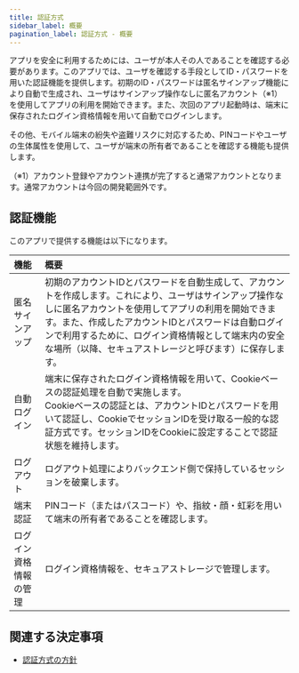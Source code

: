 ```yaml
---
title: 認証方式
sidebar_label: 概要
pagination_label: 認証方式 - 概要
---
```


アプリを安全に利用するためには、ユーザが本人その人であることを確認する必要があります。このアプリでは、ユーザを確認する手段としてID・パスワードを用いた認証機能を提供します。初期のID・パスワードは匿名サインアップ機能により自動で生成され、ユーザはサインアップ操作なしに匿名アカウント（※1）を使用してアプリの利用を開始できます。また、次回のアプリ起動時は、端末に保存されたログイン資格情報を用いて自動でログインします。

その他、モバイル端末の紛失や盗難リスクに対応するため、PINコードやユーザの生体属性を使用して、ユーザが端末の所有者であることを確認する機能も提供します。

（※1）アカウント登録やアカウント連携が完了すると通常アカウントとなります。通常アカウントは今回の開発範囲外です。

## 認証機能

このアプリで提供する機能は以下になります。

| 機能 | 概要 |
|:--|:--|
| 匿名サインアップ | 初期のアカウントIDとパスワードを自動生成して、アカウントを作成します。これにより、ユーザはサインアップ操作なしに匿名アカウントを使用してアプリの利用を開始できます。また、作成したアカウントIDとパスワードは自動ログインで利用するために、ログイン資格情報として端末内の安全な場所（以降、セキュアストレージと呼びます）に保存します。|
| 自動ログイン | 端末に保存されたログイン資格情報を用いて、Cookieベースの認証処理を自動で実施します。<br/>Cookieベースの認証とは、アカウントIDとパスワードを用いて認証し、CookieでセッションIDを受け取る一般的な認証方式です。セッションIDをCookieに設定することで認証状態を維持します。|
| ログアウト | ログアウト処理によりバックエンド側で保持しているセッションを破棄します。|
| 端末認証 | PINコード（またはパスコード）や、指紋・顔・虹彩を用いて端末の所有者であることを確認します。 |
| ログイン資格情報の管理 | ログイン資格情報を、セキュアストレージで管理します。 |

## 関連する決定事項

- [認証方式の方針](../../decisions/adr-007-auth.mdx)

